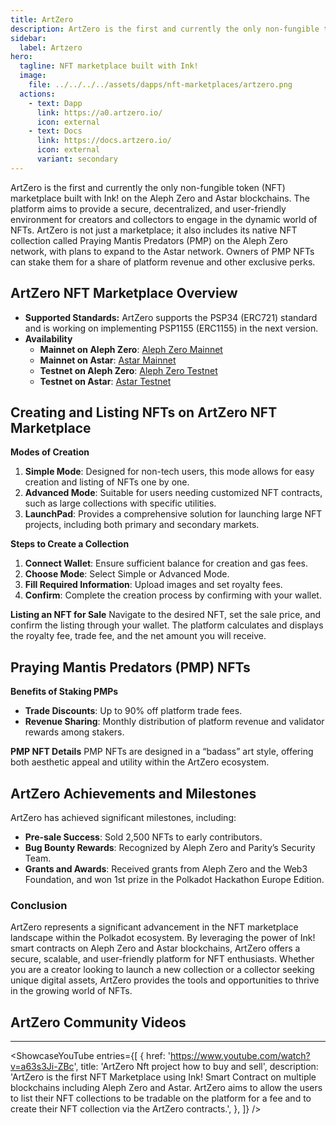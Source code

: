 ```yaml
---
title: ArtZero
description: ArtZero is the first and currently the only non-fungible token (NFT) marketplace built with Ink! on the Aleph Zero and Astar blockchains
sidebar:
  label: Artzero
hero:
  tagline: NFT marketplace built with Ink!
  image: 
    file: ../../../../assets/dapps/nft-marketplaces/artzero.png
  actions:
    - text: Dapp
      link: https://a0.artzero.io/
      icon: external
    - text: Docs
      link: https://docs.artzero.io/
      icon: external
      variant: secondary
---
```



ArtZero is the first and currently the only non-fungible token (NFT) marketplace built with Ink! on the Aleph Zero and Astar blockchains. The platform aims to provide a secure, decentralized, and user-friendly environment for creators and collectors to engage in the dynamic world of NFTs. ArtZero is not just a marketplace; it also includes its native NFT collection called Praying Mantis Predators (PMP) on the Aleph Zero network, with plans to expand to the Astar network. Owners of PMP NFTs can stake them for a share of platform revenue and other exclusive perks.

## ArtZero NFT Marketplace Overview
- **Supported Standards:** ArtZero supports the PSP34 (ERC721) standard and is working on implementing PSP1155 (ERC1155) in the next version.
- **Availability**
    - **Mainnet on Aleph Zero**: [Aleph Zero Mainnet](https://a0.artzero.io/)
    - **Mainnet on Astar**: [Astar Mainnet](https://astar.artzero.io/)
    - **Testnet on Aleph Zero**: [Aleph Zero Testnet](https://a0-test.artzero.io/)
    - **Testnet on Astar**: [Astar Testnet](https://shibuya.artzero.io/)

## Creating and Listing NFTs on ArtZero NFT Marketplace
**Modes of Creation**
1. **Simple Mode**: Designed for non-tech users, this mode allows for easy creation and listing of NFTs one by one.
2. **Advanced Mode**: Suitable for users needing customized NFT contracts, such as large collections with specific utilities.
3. **LaunchPad**: Provides a comprehensive solution for launching large NFT projects, including both primary and secondary markets.

**Steps to Create a Collection**
1. **Connect Wallet**: Ensure sufficient balance for creation and gas fees.
2. **Choose Mode**: Select Simple or Advanced Mode.
3. **Fill Required Information**: Upload images and set royalty fees.
4. **Confirm**: Complete the creation process by confirming with your wallet.

**Listing an NFT for Sale**
Navigate to the desired NFT, set the sale price, and confirm the listing through your wallet. The platform calculates and displays the royalty fee, trade fee, and the net amount you will receive.

## Praying Mantis Predators (PMP) NFTs
**Benefits of Staking PMPs**

- **Trade Discounts**: Up to 90% off platform trade fees.
- **Revenue Sharing**: Monthly distribution of platform revenue and validator rewards among stakers.

**PMP NFT Details**
PMP NFTs are designed in a “badass” art style, offering both aesthetic appeal and utility within the ArtZero ecosystem.

## ArtZero Achievements and Milestones
ArtZero has achieved significant milestones, including:
- **Pre-sale Success**: Sold 2,500 NFTs to early contributors.
- **Bug Bounty Rewards**: Recognized by Aleph Zero and Parity’s Security Team.
- **Grants and Awards**: Received grants from Aleph Zero and the Web3 Foundation, and won 1st prize in the Polkadot Hackathon Europe Edition.

### Conclusion
ArtZero represents a significant advancement in the NFT marketplace landscape within the Polkadot ecosystem. By leveraging the power of Ink! smart contracts on Aleph Zero and Astar blockchains, ArtZero offers a secure, scalable, and user-friendly platform for NFT enthusiasts. Whether you are a creator looking to launch a new collection or a collector seeking unique digital assets, ArtZero provides the tools and opportunities to thrive in the growing world of NFTs.

## ArtZero Community Videos
------------
<ShowcaseYouTube
  entries={[
    {
        href: 'https://www.youtube.com/watch?v=a63s3Ji-ZBc',
      title: 'ArtZero Nft project how to buy and sell',
      description: 'ArtZero is the first NFT Marketplace using Ink! Smart Contract on multiple blockchains including Aleph Zero and Astar. ArtZero aims to allow the users to list their NFT collections to be tradable on the platform for a fee and to create their NFT collection via the ArtZero contracts.',
    },
  ]} />
